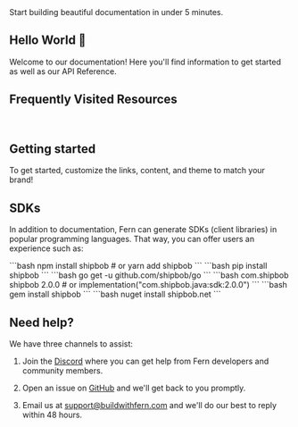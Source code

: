 <Callout intent="success">
Start building beautiful documentation in under 5 minutes.
</Callout>

## Hello World 👋

Welcome to our documentation! Here you'll find information to get started as well as our API Reference.

## Frequently Visited Resources

<Cards>
  <Card
    title="API Reference"
    icon="fa-solid fa-code"
    href="/api-reference"
  />
  <Card
    title="Discord Server"
    icon="fa-brands fa-discord"
    href="https://discord.com/invite/JkkXumPzcG"
  />
</Cards>

<br />

<Cards>
  <Card
    title="Blog"
    icon="fa-solid fa-signal"
    href="https://blog.buildwithfern.com"
  />
  <Card
    title="SOC 2 Compliance"
    icon="fa-solid fa-shield-halved"
    href="https://security.buildwithfern.com"
  />
</Cards>

## Getting started

To get started, customize the links, content, and theme to match your brand! 

## SDKs

In addition to documentation, Fern can generate SDKs (client libraries) in popular programming languages. That way, you can offer users an experience such as:

<CodeBlocks>
  <CodeBlock title="Node">
  ```bash
  npm install shipbob
  # or
  yarn add shipbob
  ```
  </CodeBlock>
  <CodeBlock title="Python">
  ```bash
  pip install shipbob
  ```
  </CodeBlock>
  <CodeBlock title="Go">
  ```bash
  go get -u github.com/shipbob/go
  ```
  </CodeBlock>
  <CodeBlock title="Java">
  ```bash
  <dependency>
    <groupId>com.shipbob</groupId>
    <artifactId>shipbob</artifactId>
    <version>2.0.0</version>
  </dependency>
  # or
  implementation("com.shipbob.java:sdk:2.0.0")
  ```
  </CodeBlock>
  <CodeBlock title="Ruby">
  ```bash
  gem install shipbob
  ```
  </CodeBlock>
  <CodeBlock title="C#">
  ```bash
  nuget install shipbob.net
  ```
  </CodeBlock>
</CodeBlocks>

## Need help? 

We have three channels to assist:

1. Join the [Discord](https://discord.com/invite/JkkXumPzcG) where you can get help from Fern developers and community members.

2. Open an issue on [GitHub](https://github.com/fern-api/docs-starter/issues/new) and we'll get back to you promptly.

3. Email us at [support@buildwithfern.com](mailto:support@buildwithfern.com) and we'll do our best to reply within 48 hours.
